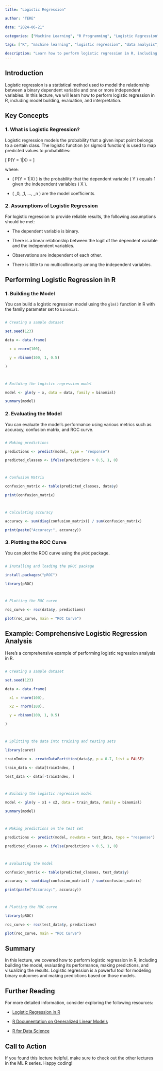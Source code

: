 ```yaml
---
title: "Logistic Regression"

author: "TERE"

date: "2024-06-21"

categories: ["Machine Learning", "R Programming", "Logistic Regression"]

tags: ["R", "machine learning", "logistic regression", "data analysis", "coding in R"]

description: "Learn how to perform logistic regression in R, including model building, evaluation, and interpretation. This lecture covers essential techniques for implementing logistic regression models in R."
---
```




## Introduction



Logistic regression is a statistical method used to model the relationship between a binary dependent variable and one or more independent variables. In this lecture, we will learn how to perform logistic regression in R, including model building, evaluation, and interpretation.



## Key Concepts



### 1. What is Logistic Regression?



Logistic regression models the probability that a given input point belongs to a certain class. The logistic function (or sigmoid function) is used to map predicted values to probabilities:



\[ P(Y = 1|X) = \frac{1}{1 + e^{-(\beta_0 + \beta_1 X_1 + \beta_2 X_2 + ... + \beta_n X_n)}} \]



where:

- \( P(Y = 1|X) \) is the probability that the dependent variable \( Y \) equals 1 given the independent variables \( X \).

- \( \beta_0, \beta_1, ..., \beta_n \) are the model coefficients.



### 2. Assumptions of Logistic Regression



For logistic regression to provide reliable results, the following assumptions should be met:

- The dependent variable is binary.

- There is a linear relationship between the logit of the dependent variable and the independent variables.

- Observations are independent of each other.

- There is little to no multicollinearity among the independent variables.



## Performing Logistic Regression in R



### 1. Building the Model



You can build a logistic regression model using the `glm()` function in R with the family parameter set to `binomial`.



```r

# Creating a sample dataset

set.seed(123)

data <- data.frame(

  x = rnorm(100),

  y = rbinom(100, 1, 0.5)

)



# Building the logistic regression model

model <- glm(y ~ x, data = data, family = binomial)

summary(model)

```



### 2. Evaluating the Model



You can evaluate the model's performance using various metrics such as accuracy, confusion matrix, and ROC curve.



```r

# Making predictions

predictions <- predict(model, type = "response")

predicted_classes <- ifelse(predictions > 0.5, 1, 0)



# Confusion Matrix

confusion_matrix <- table(predicted_classes, data$y)

print(confusion_matrix)



# Calculating accuracy

accuracy <- sum(diag(confusion_matrix)) / sum(confusion_matrix)

print(paste("Accuracy:", accuracy))

```



### 3. Plotting the ROC Curve



You can plot the ROC curve using the `pROC` package.



```r

# Installing and loading the pROC package

install.packages("pROC")

library(pROC)



# Plotting the ROC curve

roc_curve <- roc(data$y, predictions)

plot(roc_curve, main = "ROC Curve")

```



## Example: Comprehensive Logistic Regression Analysis



Here's a comprehensive example of performing logistic regression analysis in R.



```r

# Creating a sample dataset

set.seed(123)

data <- data.frame(

  x1 = rnorm(100),

  x2 = rnorm(100),

  y = rbinom(100, 1, 0.5)

)



# Splitting the data into training and testing sets

library(caret)

trainIndex <- createDataPartition(data$y, p = 0.7, list = FALSE)

train_data <- data[trainIndex, ]

test_data <- data[-trainIndex, ]



# Building the logistic regression model

model <- glm(y ~ x1 + x2, data = train_data, family = binomial)

summary(model)



# Making predictions on the test set

predictions <- predict(model, newdata = test_data, type = "response")

predicted_classes <- ifelse(predictions > 0.5, 1, 0)



# Evaluating the model

confusion_matrix <- table(predicted_classes, test_data$y)

accuracy <- sum(diag(confusion_matrix)) / sum(confusion_matrix)

print(paste("Accuracy:", accuracy))



# Plotting the ROC curve

library(pROC)

roc_curve <- roc(test_data$y, predictions)

plot(roc_curve, main = "ROC Curve")

```



## Summary



In this lecture, we covered how to perform logistic regression in R, including building the model, evaluating its performance, making predictions, and visualizing the results. Logistic regression is a powerful tool for modeling binary outcomes and making predictions based on those models.



## Further Reading



For more detailed information, consider exploring the following resources:



- [Logistic Regression in R](https://www.datamentor.io/r-programming/logistic-regression/)

- [R Documentation on Generalized Linear Models](https://www.rdocumentation.org/)

- [R for Data Science](https://r4ds.had.co.nz/model.html)



## Call to Action



If you found this lecture helpful, make sure to check out the other lectures in the ML R series. Happy coding!
